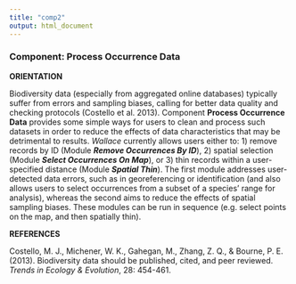 ```yaml
---
title: "comp2"
output: html_document
---
```


### **Component: Process Occurrence Data**

**ORIENTATION**

Biodiversity data (especially from aggregated online databases) typically suffer from errors and sampling biases, calling for better data quality and checking protocols (Costello et al. 2013). Component **Process Occurrence Data** provides some simple ways for users to clean and process such datasets in order to reduce the effects of data characteristics that may be detrimental to results. *Wallace* currently allows users either to: 1) remove records by ID (Module ***Remove Occurrences By ID***), 2) spatial selection (Module ***Select Occurrences On Map***), or 3) thin records within a user-specified distance (Module ***Spatial Thin***).  The first module addresses user-detected data errors, such as in georeferencing or identification (and also allows users to select occurrences from a subset of a species’ range for analysis), whereas the second aims to reduce the effects of spatial sampling biases. These modules can be run in sequence (e.g. select points on the map, and then spatially thin).

**REFERENCES**

Costello, M. J., Michener, W. K., Gahegan, M., Zhang, Z. Q., & Bourne, P. E. (2013). Biodiversity data should be published, cited, and peer reviewed. *Trends in Ecology & Evolution*, 28: 454-461.
